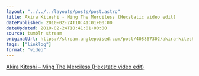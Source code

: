```yaml
---
layout: "../../../layouts/posts/post.astro"
title: Akira Kiteshi - Ming The Merciless (Hexstatic video edit)
datePublished: 2010-02-24T10:41:01+00:00
dateUpdated: 2010-02-24T10:41:01+00:00
source: tumblr stream
originalUrl: https://stream.anglepoised.com/post/408867302/akira-kiteshi-ming-the-merciless-hexstatic
tags: ["linklog"]
format: "video"
---
```



<YouTube id="https://www.youtube.com/watch?v=axinhh3axQE" />

[Akira Kiteshi &#8211; Ming The Merciless (Hexstatic video edit)][1]

[1]: https://www.youtube.com/watch?v=axinhh3axQE
